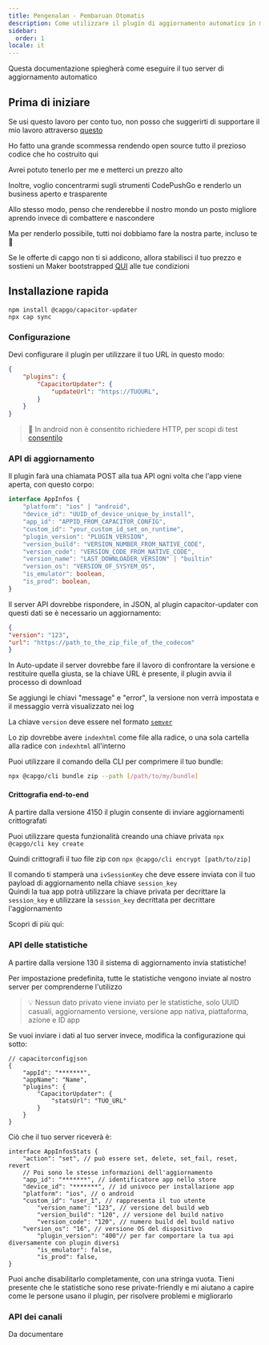 ```yaml
---
title: Pengenalan - Pembaruan Otomatis
description: Come utilizzare il plugin di aggiornamento automatico in modalità self-hosted
sidebar:
  order: 1
locale: it
---
```



Questa documentazione spiegherà come eseguire il tuo server di aggiornamento automatico

## Prima di iniziare

Se usi questo lavoro per conto tuo, non posso che suggerirti di supportare il mio lavoro attraverso [questo](https://github.com/sponsors/riderx/)

Ho fatto una grande scommessa rendendo open source tutto il prezioso codice che ho costruito qui

Avrei potuto tenerlo per me e metterci un prezzo alto

Inoltre, voglio concentrarmi sugli strumenti CodePushGo e renderlo un business aperto e trasparente

Allo stesso modo, penso che renderebbe il nostro mondo un posto migliore aprendo invece di combattere e nascondere

Ma per renderlo possibile, tutti noi dobbiamo fare la nostra parte, incluso te 🥹

Se le offerte di capgo non ti si addicono, allora stabilisci il tuo prezzo e sostieni un Maker bootstrapped [QUI](https://github.com/sponsors/riderx/) alle tue condizioni

## Installazione rapida

```
npm install @capgo/capacitor-updater
npx cap sync
```

### Configurazione

Devi configurare il plugin per utilizzare il tuo URL in questo modo:

```json
{
	"plugins": {
		"CapacitorUpdater": {
			"updateUrl": "https://TUOURL",
		}
	}
}
```

> 🚧 In android non è consentito richiedere HTTP, per scopi di test [consentilo](https://stackoverflow.com/questions/45940861/android-8-cleartext-http-traffic-not-permitted/)

### API di aggiornamento

Il plugin farà una chiamata POST alla tua API ogni volta che l'app viene aperta, con questo corpo:

```typescript
interface AppInfos {
    "platform": "ios" | "android",
    "device_id": "UUID_of_device_unique_by_install",
    "app_id": "APPID_FROM_CAPACITOR_CONFIG",
    "custom_id": "your_custom_id_set_on_runtime",
    "plugin_version": "PLUGIN_VERSION",
    "version_build": "VERSION_NUMBER_FROM_NATIVE_CODE",
    "version_code": "VERSION_CODE_FROM_NATIVE_CODE",
    "version_name": "LAST_DOWNLOADER_VERSION" | "builtin"
    "version_os": "VERSION_OF_SYSYEM_OS",
    "is_emulator": boolean,
    "is_prod": boolean,
}
```

Il server API dovrebbe rispondere, in JSON, al plugin capacitor-updater con questi dati se è necessario un aggiornamento:

```json
{
"version": "123",
"url": "https://path_to_the_zip_file_of_the_codecom"
}
```

In Auto-update il server dovrebbe fare il lavoro di confrontare la versione e restituire quella giusta, se la chiave URL è presente, il plugin avvia il processo di download

Se aggiungi le chiavi "message" e "error", la versione non verrà impostata e il messaggio verrà visualizzato nei log

La chiave `version` deve essere nel formato [`semver`](https://semverorg/)

Lo zip dovrebbe avere `indexhtml` come file alla radice, o una sola cartella alla radice con `indexhtml` all'interno

Puoi utilizzare il comando della CLI per comprimere il tuo bundle:

```bash
npx @capgo/cli bundle zip --path [/path/to/my/bundle]
```

<LinkCard
	title="Update Endppint"
	href="/docs/self-hosted/auto-update/update-endpoint"
/>

#### Crittografia end-to-end

A partire dalla versione 4150 il plugin consente di inviare aggiornamenti crittografati

Puoi utilizzare questa funzionalità creando una chiave privata ``npx @capgo/cli key create``

Quindi crittografi il tuo file zip con ``npx @capgo/cli encrypt [path/to/zip]``

Il comando ti stamperà una `ivSessionKey` che deve essere inviata con il tuo payload di aggiornamento nella chiave `session_key`\
Quindi la tua app potrà utilizzare la chiave privata per decrittare la `session_key` e utilizzare la `session_key` decrittata per decrittare l'aggiornamento

Scopri di più qui:

<LinkCard
	title="Self-hosted Live Updates"
	href="https://capgo.app/blog/self-hosted-live-updates/"
/>

### API delle statistiche

A partire dalla versione 130 il sistema di aggiornamento invia statistiche!

Per impostazione predefinita, tutte le statistiche vengono inviate al nostro server per comprenderne l'utilizzo

> 💡 Nessun dato privato viene inviato per le statistiche, solo UUID casuali, aggiornamento versione, versione app nativa, piattaforma, azione e ID app

Se vuoi inviare i dati al tuo server invece, modifica la configurazione qui sotto:

```tsx
// capacitorconfigjson
{
	"appId": "*******",
	"appName": "Name",
	"plugins": {
		"CapacitorUpdater": {
			"statsUrl": "TUO_URL"
		}
	}
}
```

Ciò che il tuo server riceverà è:

```tsx
interface AppInfosStats {
	"action": "set", // può essere set, delete, set_fail, reset, revert
	// Poi sono le stesse informazioni dell'aggiornamento
	"app_id": "*******", // identificatore app nello store
	"device_id": "*******", // id univoco per installazione app
	"platform": "ios", // o android
	"custom_id": "user_1", // rappresenta il tuo utente
        "version_name": "123", // versione del build web
        "version_build": "120", // versione del build nativo
        "version_code": "120", // numero build del build nativo
	"version_os": "16", // versione OS del dispositivo
        "plugin_version": "400"// per far comportare la tua api diversamente con plugin diversi
        "is_emulator": false,
    	"is_prod": false,
}
```

Puoi anche disabilitarlo completamente, con una stringa vuota. Tieni presente che le statistiche sono rese private-friendly e mi aiutano a capire come le persone usano il plugin, per risolvere problemi e migliorarlo

<LinkCard
	title="Stats Endpoint"
	href="/docs/self-hosted/auto-update/stats-endpoint/"
/>

### API dei canali

Da documentare
